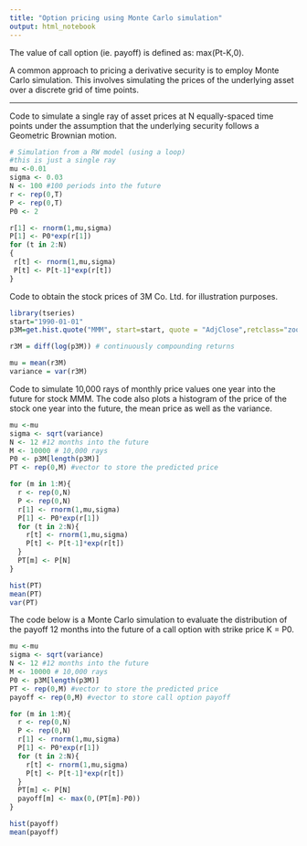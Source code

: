 ---
title: "Option pricing using Monte Carlo simulation"
output: html_notebook
---

The value of call option (ie. payoff) is defined as: max(Pt-K,0).

A common approach to pricing a derivative security is to employ Monte Carlo simulation. This involves simulating the prices of the underlying asset over a discrete grid of time points.

---

Code to simulate a single ray of asset prices at N equally-spaced time points under the assumption that the underlying security follows a Geometric Brownian motion. 

```{r}
# Simulation from a RW model (using a loop)
#this is just a single ray
mu <-0.01
sigma <- 0.03
N <- 100 #100 periods into the future
r <- rep(0,T)
P <- rep(0,T)
P0 <- 2

r[1] <- rnorm(1,mu,sigma)
P[1] <- P0*exp(r[1])
for (t in 2:N)
{
 r[t] <- rnorm(1,mu,sigma)
 P[t] <- P[t-1]*exp(r[t])
}
```


Code to obtain the stock prices of 3M Co. Ltd. for illustration purposes.

```{r}
library(tseries)
start="1990-01-01"
p3M=get.hist.quote("MMM", start=start, quote = "AdjClose",retclass="zoo",compression="m")

r3M = diff(log(p3M)) # continuously compounding returns 

mu = mean(r3M)
variance = var(r3M)

```

Code to simulate 10,000 rays of monthly price values one year into the future for stock MMM. The code also plots a histogram of the price of the stock one year into the future, the mean price as well as the variance. 

```{r}
mu <-mu
sigma <- sqrt(variance)
N <- 12 #12 months into the future
M <- 10000 # 10,000 rays 
P0 <- p3M[length(p3M)]
PT <- rep(0,M) #vector to store the predicted price 

for (m in 1:M){
  r <- rep(0,N)
  P <- rep(0,N)
  r[1] <- rnorm(1,mu,sigma)
  P[1] <- P0*exp(r[1])
  for (t in 2:N){
    r[t] <- rnorm(1,mu,sigma)
    P[t] <- P[t-1]*exp(r[t])
  }
  PT[m] <- P[N]
}

hist(PT)
mean(PT)
var(PT)
```

The code below is a Monte Carlo simulation to evaluate the distribution of the payoff 12 months into the future of a call option with strike price K = P0. 

```{r}
mu <-mu
sigma <- sqrt(variance)
N <- 12 #12 months into the future
M <- 10000 # 10,000 rays 
P0 <- p3M[length(p3M)]
PT <- rep(0,M) #vector to store the predicted price 
payoff <- rep(0,M) #vector to store call option payoff

for (m in 1:M){
  r <- rep(0,N)
  P <- rep(0,N)
  r[1] <- rnorm(1,mu,sigma)
  P[1] <- P0*exp(r[1])
  for (t in 2:N){
    r[t] <- rnorm(1,mu,sigma)
    P[t] <- P[t-1]*exp(r[t])
  }
  PT[m] <- P[N]
  payoff[m] <- max(0,(PT[m]-P0))
}

hist(payoff)
mean(payoff)

```

